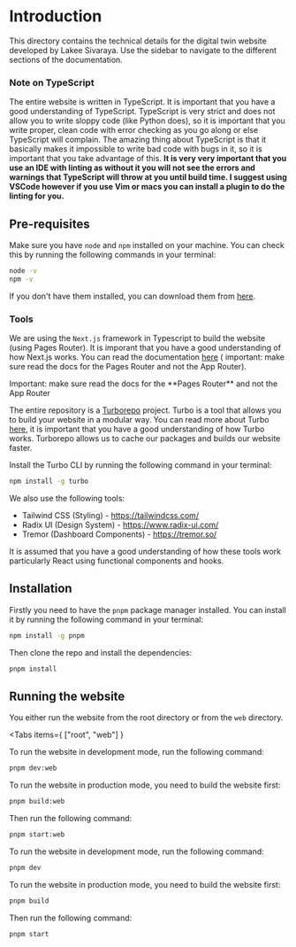 
# Introduction

This directory contains the technical details for the digital twin website developed by Lakee Sivaraya.
Use the sidebar to navigate to the different sections of the documentation.

### Note on TypeScript

The entire website is written in TypeScript. It is important that you have a good understanding of TypeScript. TypeScript is very strict and does not allow you to write sloppy code (like Python does), so it is important that you write proper, clean code with error checking as you go along or else TypeScript will complain. The amazing thing about TypeScript is that it basically makes it impossible to write bad code with bugs in it, so it is important that you take advantage of this. **It is very very important that you use an IDE with linting as without it you will not see the errors and warnings that TypeScript will throw at you until build time. I suggest using VSCode however if you use Vim or macs you can install a plugin to do the linting for you.**

## Pre-requisites

Make sure you have `node` and `npm` installed on your machine. You can check this by running the following commands in your terminal:

```bash
node -v
npm -v
```

If you don't have them installed, you can download them from [here](https://nodejs.org/en/download/).

### Tools

We are using the `Next.js` framework in Typescript to build the website (using Pages Router). It is imporant that you have a good understanding of how Next.js works. You can read the documentation [here](https://nextjs.org/docs/getting-started) (
important: make sure read the docs for the Pages Router and not the App Router).

<Callout type="warning">
  Important: make sure read the docs for the **Pages Router** and not the App
  Router
</Callout>

The entire repository is a [Turborepo](https://turbo.build/) project. Turbo is a tool that allows you to build your website in a modular way. You can read more about Turbo [here](https://turbo.build/docs), it is important that you have a good understanding of how Turbo works. Turborepo allows us to cache our packages and builds our website faster.

Install the Turbo CLI by running the following command in your terminal:

```bash
npm install -g turbo
```

We also use the following tools:

- Tailwind CSS (Styling) - https://tailwindcss.com/
- Radix UI (Design System) - https://www.radix-ui.com/
- Tremor (Dashboard Components) - https://tremor.so/

<Callout type="info">

It is assumed that you have a good understanding of how these tools work particularly React using functional components and hooks.

</Callout>

## Installation

Firstly you need to have the `pnpm` package manager installed. You can install it by running the following command in your terminal:

```bash
npm install -g pnpm
```

Then clone the repo and install the dependencies:

```bash
pnpm install
```

## Running the website

You either run the website from the root directory or from the `web` directory.


<Tabs 
  items={
    ["root", "web"]
  }
>
<Tab value="root">

To run the website in development mode, run the following command:

```bash
pnpm dev:web
```

To run the website in production mode, you need to build the website first:

```bash
pnpm build:web
```

Then run the following command:

```bash
pnpm start:web
```

</Tab>

<Tab value="web">

To run the website in development mode, run the following command:

```bash
pnpm dev
```

To run the website in production mode, you need to build the website first:

```bash
pnpm build
```

Then run the following command:

```bash
pnpm start
```

</Tab>

</Tabs>
